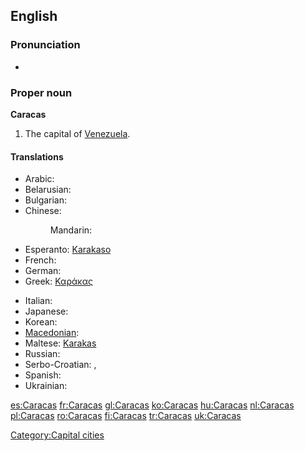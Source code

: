 {{wikipedia}}
==English==

===Pronunciation===
* {{rhymes|ækəs}}

===Proper noun===
'''Caracas'''

# The capital of [[Venezuela]].

====Translations====
{{trans-top|capital of Venezuela}}
* Arabic: {{t-|ar|كراكاس|m|tr=karaakaas|sc=Arab}}
* Belarusian: {{t|be|Каракас|m|tr=Karákas|sc=Cyrl|xs=Belarusian}}
* Bulgarian: {{t|bg|Каракас|m|tr=Karakas|sc=Cyrl}}
* Chinese:
*: Mandarin: {{t|cmn|卡拉卡斯|tr=Kǎlākǎsī|sc=Hani|xs=Mandarin}}
* Esperanto: [[Karakaso]]
* French: {{t+|fr|Caracas|m}}
* German: {{t-|de|Caracas|n}}
* Greek: [[Καράκας]]
{{trans-mid}}
* Italian: {{t-|it|Caracas|f}}
* Japanese: {{t|ja|カラカス|tr=Karakasu|sc=Jpan}}
* Korean: {{t|ko|카라카스|sc=Kore}}
* [[Macedonian]]: {{t|mk|Каракас|m|tr=Karakas|sc=Cyrl|xs=Macedonian}}
* Maltese: [[Karakas]]
* Russian: {{t|ru|Каракас|m|tr=Karákas|sc=Cyrl}}
* Serbo-Croatian: {{tø|sh|Каракас|m|tr=Karakas|sc=Cyrl|xs=Serbo-Croatian}},  {{tø|sh|Caracas|m|xs=Serbo-Croatian}}
* Spanish: {{t+|es|Caracas|m}}
* Ukrainian: {{t|uk|Каракас|m|tr=Karákas|sc=Cyrl|xs=Ukrainian}}
{{trans-bottom}}

{{anagrams:en/aaaccrs}}
[[Category:Capital cities]]

[[es:Caracas]]
[[fr:Caracas]]
[[gl:Caracas]]
[[ko:Caracas]]
[[hu:Caracas]]
[[nl:Caracas]]
[[pl:Caracas]]
[[ro:Caracas]]
[[fi:Caracas]]
[[tr:Caracas]]
[[uk:Caracas]]